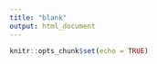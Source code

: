 ```yaml
---
title: "blank"
output: html_document
---
```


```r
knitr::opts_chunk$set(echo = TRUE)
```
